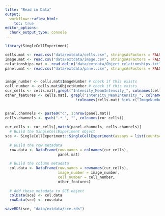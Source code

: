 ```yaml
---
title: "Read in Data"
output:
  workflowr::wflow_html:
    toc: true
editor_options:
  chunk_output_type: console
---
```


```r
library(SingleCellExperiment)
```

```r
cells.mat <- read.csv("data/extdata/cells.csv", stringsAsFactors = FALSE)
image.mat <- read.csv("data/extdata/image.csv", stringsAsFactors = FALSE)
relationships.mat <- read.delim("data/extdata/Object_relationships.txt", stringsAsFactors = FALSE)
panel.mat <- read.csv("data/extdata/panel.csv", stringsAsFactors = FALSE)


image_number <- cells.mat$ImageNumber # check if this exists
cell_number <- cells.mat$ObjectNumber # check if this exists
cur_cells <- cells.mat[,grepl("Intensity_MeanIntensity_", colnames(cells.mat))]
other_features <- cells.mat[,!grepl("Intensity_MeanIntensity_", colnames(cells.mat)) & 
                                !colnames(cells.mat) %in% c("ImageNumber", "ObjectNumber")]
  

panel.channels <- paste0("c", 1:nrow(panel.mat))
cells.channels <- gsub(".*_", "", colnames(cur_cells))
    
cur_cells <- cur_cells[,match(panel.channels, cells.channels)]
  # Build the SingleCellExperiment object
sce <- SingleCellExperiment::SingleCellExperiment(assays = list(counts=t(cur_cells)))
  
  # Build the row metadata
  row.data <- DataFrame(row.names = colnames(cur_cells),
                        panel.mat)
  
  # Build the column metadata
  col.data <- DataFrame(row.names = rownames(cur_cells),
                        image_number = image_number,
                        cell_number = cell_number,
                        other_features)
  
  # Add these metadata to SCE object
  colData(sce) <- col.data
  rowData(sce) <- row.data  

saveRDS(sce, "data/extdata/sce.rds")
```